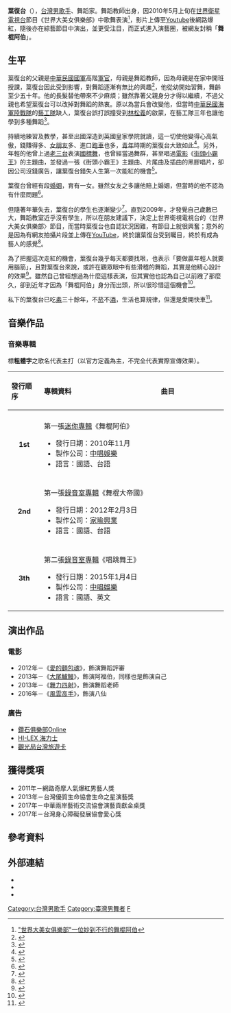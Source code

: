 {{藝人
| 姓名 = 葉復台
| 類型 = 男歌手
| 圖片 = 
| 圖片簡介 = 
| 英文名 = 
| 綽號 = 舞棍阿伯
| 國籍 = {{ROC}}
| 出生日期 = {{birth_date_and _age|1947|3|12}}
| 出生地點 = {{TWN}} 
| 職業 = [[歌手|歌手]]、舞蹈家
| 語言 = [[國語|國語]]、[[台語|台語]]
| 教育程度 = 
| 活躍年代 = 2010年至今
| 代表作品 = 〈熱舞恰恰〉<br />〈舞棍阿伯〉<br />〈庶民總統〉
| 唱片公司 = 
| 經紀公司 = 中唱數位娛樂股份有限公司
| 網站 =
}}

'''葉復台'''（{{bd|1947年|3月12日|||}}），[[台灣|台灣]][[男歌手|男歌手]]、舞蹈家。舞蹈教師出身，因2010年5月上旬在[[世界衛星電視台|世界衛星電視台]]節目《世界大美女俱樂部》中歌舞表演<ref>[https://www.youtube.com/watch?v=EUtHF6r1qZE "世界大美女俱樂部"一位妙到不行的舞棍阿伯]</ref>，影片上傳至[[Youtube|Youtube]]後網路爆紅，隨後亦在綜藝節目中演出，並更受注目，而正式進入演藝圈，被網友封稱「'''舞棍阿伯'''」。

== 生平 ==
葉復台的父親是[[中華民國國軍|中華民國國軍]]高階[[軍官|軍官]]，母親是舞蹈教師，因為母親是在家中開班授課，葉復台因此受到影響，對舞蹈逐漸有無比的興趣<ref name="time1">{{Cite web |url=http://mag.chinatimes.com/mag-cnt.aspx?artid=12743&page=1 |title=教舞30年一夕成名 舞棍阿伯：我終於紅了-第1頁（時報周刊） |access-date=2012-12-15 |archive-url=https://web.archive.org/web/20141101210258/http://mag.chinatimes.com/mag-cnt.aspx?artid=12743&page=1 |archive-date=2014-11-01 |dead-url=yes }}</ref>，他從幼開始習舞，舞齡至少五十年。他的長髮替他帶來不少麻煩；雖然靠著父親身分才得以繼續，不過父親也希望葉復台可以改掉對舞蹈的熱衷。原以為當兵會改變他，但當時[[中華民國海軍陸戰隊|中華民國海軍陸戰隊]]的[[藝工隊|藝工隊]]缺人，葉復台誤打誤撞受到[[林松義|林松義]]的啟蒙，在藝工隊三年也讓他學到多種舞蹈<ref name="time1">{{Cite web |url=http://mag.chinatimes.com/mag-cnt.aspx?artid=12743&page=1 |title=教舞30年一夕成名 舞棍阿伯：我終於紅了-第1頁（時報周刊） |access-date=2012-12-15 |archive-url=https://web.archive.org/web/20141101210258/http://mag.chinatimes.com/mag-cnt.aspx?artid=12743&page=1 |archive-date=2014-11-01 |dead-url=yes }}</ref>。

持續地練習及教學，甚至出國深造到英國皇家學院就讀，這一切使他變得心高氣傲，錢賺得多、[[女朋友|女朋友]]多、進口[[跑車|跑車]]也多，[[青年|青年]]時期的葉復台大致如此<ref name="time2">{{Cite web |url=http://mag.chinatimes.com/mag-cnt.aspx?artid=12743&page=2 |title=教舞30年一夕成名 舞棍阿伯：我終於紅了-第2頁（時報周刊） |access-date=2012-12-15 |archive-url=https://web.archive.org/web/20141101194257/http://mag.chinatimes.com/mag-cnt.aspx?artid=12743&page=2 |archive-date=2014-11-01 |dead-url=yes }}</ref>。另外，年輕的他曾上過[[老三台|老三台]]表演[[國標舞|國標舞]]，也曾經當過舞群，甚至唱過[[電影|電影]]《[[街頭小霸王|街頭小霸王]]》的主題曲，並發過一張《街頭小霸王》主題曲、片尾曲及插曲的黑膠唱片，卻因公司沒錢廣告，讓葉復台錯失人生第一次能紅的機會<ref name="time2">{{Cite web |url=http://mag.chinatimes.com/mag-cnt.aspx?artid=12743&page=2 |title=教舞30年一夕成名 舞棍阿伯：我終於紅了-第2頁（時報周刊） |access-date=2012-12-15 |archive-url=https://web.archive.org/web/20141101194257/http://mag.chinatimes.com/mag-cnt.aspx?artid=12743&page=2 |archive-date=2014-11-01 |dead-url=yes }}</ref>。

葉復台曾經有段[[婚姻|婚姻]]，育有一女。雖然女友之多讓他賠上婚姻，但當時的他不認為有什麼問題<ref name="time2">{{Cite web |url=http://mag.chinatimes.com/mag-cnt.aspx?artid=12743&page=2 |title=教舞30年一夕成名 舞棍阿伯：我終於紅了-第2頁（時報周刊） |access-date=2012-12-15 |archive-url=https://web.archive.org/web/20141101194257/http://mag.chinatimes.com/mag-cnt.aspx?artid=12743&page=2 |archive-date=2014-11-01 |dead-url=yes }}</ref>。

但隨著年華失去，葉復台的學生也逐漸變少<ref name="time2">{{Cite web |url=http://mag.chinatimes.com/mag-cnt.aspx?artid=12743&page=2 |title=教舞30年一夕成名 舞棍阿伯：我終於紅了-第2頁（時報周刊） |access-date=2012-12-15 |archive-url=https://web.archive.org/web/20141101194257/http://mag.chinatimes.com/mag-cnt.aspx?artid=12743&page=2 |archive-date=2014-11-01 |dead-url=yes }}</ref>。直到2009年，才發覺自己歲數已大，舞蹈教室近乎沒有學生，所以在朋友建議下，決定上世界衛視電視台的〈世界大美女俱樂部〉節目，而當時葉復台也自認狀況困難，有節目上就很興奮；意外的是因為有網友拍攝片段並上傳在[[YouTube|YouTube]]，終於讓葉復台受到矚目，終於有成為藝人的感覺<ref name="time2">{{Cite web |url=http://mag.chinatimes.com/mag-cnt.aspx?artid=12743&page=2 |title=教舞30年一夕成名 舞棍阿伯：我終於紅了-第2頁（時報周刊） |access-date=2012-12-15 |archive-url=https://web.archive.org/web/20141101194257/http://mag.chinatimes.com/mag-cnt.aspx?artid=12743&page=2 |archive-date=2014-11-01 |dead-url=yes }}</ref>。

為了把握這次走紅的機會，葉復台幾乎每天都要找哏，也表示「要做贏年輕人就要用腦筋」，且對葉復台來說，或許在觀眾眼中有些滑稽的舞蹈，其實是他精心設計的效果<ref name="time2">{{Cite web |url=http://mag.chinatimes.com/mag-cnt.aspx?artid=12743&page=2 |title=教舞30年一夕成名 舞棍阿伯：我終於紅了-第2頁（時報周刊） |access-date=2012-12-15 |archive-url=https://web.archive.org/web/20141101194257/http://mag.chinatimes.com/mag-cnt.aspx?artid=12743&page=2 |archive-date=2014-11-01 |dead-url=yes }}</ref>。雖然自己曾經想過為什麼這樣表演，但其實他也認為自己以前跩了那麼久，卻到近年才因為「舞棍阿伯」身分而出頭，所以很珍惜這個機會<ref name="time3">{{Cite web |url=http://mag.chinatimes.com/mag-cnt.aspx?artid=12743&page=3 |title=教舞30年一夕成名 舞棍阿伯：我終於紅了-第3頁（時報周刊） |access-date=2012-12-15 |archive-url=https://web.archive.org/web/20141101194253/http://mag.chinatimes.com/mag-cnt.aspx?artid=12743&page=3 |archive-date=2014-11-01 |dead-url=yes }}</ref>。

私下的葉復台已吃[[素食主義|素]]三十餘年，不[[香菸|菸]]不[[酒|酒]]，生活也算規律，但還是愛開快車<ref name="time3">{{Cite web |url=http://mag.chinatimes.com/mag-cnt.aspx?artid=12743&page=3 |title=教舞30年一夕成名 舞棍阿伯：我終於紅了-第3頁（時報周刊） |access-date=2012-12-15 |archive-url=https://web.archive.org/web/20141101194253/http://mag.chinatimes.com/mag-cnt.aspx?artid=12743&page=3 |archive-date=2014-11-01 |dead-url=yes }}</ref>。

== 音樂作品 ==
=== 音樂專輯 ===
標'''粗體字'''之歌名代表主打（以官方定義為主，不完全代表實際宣傳效果）。
{| class="wikitable"
!align="left" width="75px"| 發行順序
!align="left" width="350px"| 專輯資料
!align="left" width="200px"| 曲目
|-
|- bgcolor="#FFFFFF"
|align="center"| '''1st'''
|align="left"| 第一張[[迷你專輯|迷你專輯]]《舞棍阿伯》
* 發行日期：2010年11月
* 製作公司：[[中唱娛樂|中唱娛樂]]
* 語言：國語、台語
|align="left" style="font-size: 85%;"|
{{hidden| |
#'''舞棍阿伯'''
#'''熱舞恰恰'''
#嘸通放袂記
#癡情的愛
#倫巴情說
}}
|-
|- bgcolor="#FFFFFF"
|align="center"| '''2nd'''
|align="left"| 第一張[[錄音室專輯|錄音室專輯]]《舞棍大帝國》
* 發行日期：2012年2月3日
* 製作公司：[[家瑜興業|家瑜興業]]
* 語言：國語、台語
|align="left" style="font-size: 85%;"|
{{hidden| |
# '''不老骨頭'''
# '''舞棍歌王'''
# 來去笑
# 怪模怪樣
# 情綿綿
# 舞棍阿伯
# 熱舞恰恰
# 嘸通放袂記
# 痴情的愛
# 倫巴情說
# '''舞棍大帝國 Megamix'''（熱舞恰恰+舞棍阿伯+不老骨頭）
}}
|-
|- bgcolor="#FFFFFF"
|align="center"| '''3th'''
|align="left"|第二張[[錄音室專輯|錄音室專輯]]《唱跳舞王》
* 發行日期：2015年1月4日
* 製作公司：[[中唱娛樂|中唱娛樂]]
* 語言：國語、英文
|align="left" style="font-size: 85%;"|
{{hidden| |
#唱跳舞王
#跟屁蟲
#今天明天
#OH MY LOVE
}}
|}

== 演出作品 ==
=== 電影 ===
*2012年－《[[愛的麵包魂|愛的麵包魂]]》，飾演舞蹈評審
*2013年－《[[大尾鱸鰻_(電影)|大尾鱸鰻]]》，飾演阿福伯，同樣也是飾演自己
*2013年－《[[舞力四射|舞力四射]]》，飾演舞蹈老師
*2016年－《[[風雲高手|風雲高手]]》，飾演八仙

=== 廣告 ===
*[[鑽石俱樂部|鑽石俱樂部]]Online
*[[HI-LEX_海力士|HI-LEX 海力士]]
*[[觀光局台灣旅遊卡|觀光局台灣旅遊卡]]

== 獲得獎項 ==
*2011年－網路奇摩人氣爆紅男藝人獎
*2013年－台灣優質生命協會生命之星演藝獎
*2017年－中華兩岸藝術交流協會演藝貢獻金桌獎
*2017年－台灣身心障礙發展協會愛心獎

==參考資料==
{{reflist}}

==外部連結==
*{{Facebook|danceabei|舞棍阿伯葉復台}}
*{{Hkmdb name|61781}}
*{{Mtime people|2011021}}

[[Category:台灣男歌手|Category:台灣男歌手]]
[[Category:臺灣男舞者|Category:臺灣男舞者]]
[[Category:葉姓|F]]